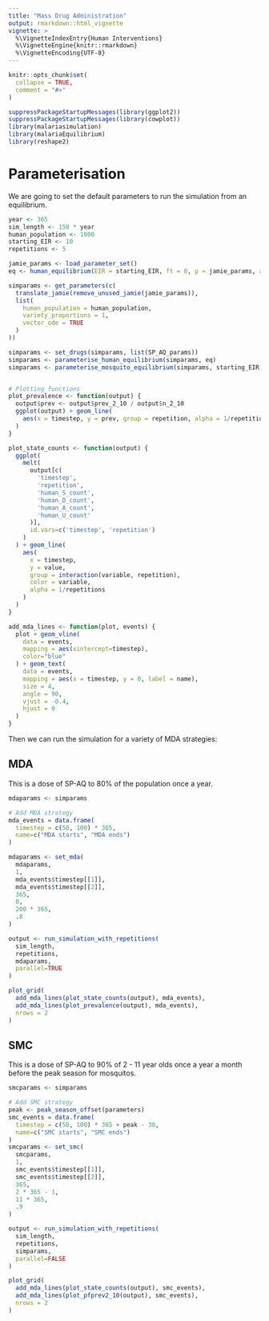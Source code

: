 ```yaml
---
title: "Mass Drug Administration"
output: rmarkdown::html_vignette
vignette: >
  %\VignetteIndexEntry{Human Interventions}
  %\VignetteEngine{knitr::rmarkdown}
  %\VignetteEncoding{UTF-8}
---
```


```r
knitr::opts_chunk$set(
  collapse = TRUE,
  comment = "#>"
)
```

```r
suppressPackageStartupMessages(library(ggplot2))
suppressPackageStartupMessages(library(cowplot))
library(malariasimulation)
library(malariaEquilibrium)
library(reshape2)
```

# Parameterisation

We are going to set the default parameters to run the simulation from an equilibrium.

```r
year <- 365
sim_length <- 150 * year
human_population <- 1000
starting_EIR <- 10
repetitions <- 5

jamie_params <- load_parameter_set()
eq <- human_equilibrium(EIR = starting_EIR, ft = 0, p = jamie_params, age = 0:99)

simparams <- get_parameters(c(
  translate_jamie(remove_unused_jamie(jamie_params)),
  list(
    human_population = human_population,
    variety_proportions = 1,
    vector_ode = TRUE
  )
))

simparams <- set_drugs(simparams, list(SP_AQ_params))
simparams <- parameterise_human_equilibrium(simparams, eq)
simparams <- parameterise_mosquito_equilibrium(simparams, starting_EIR)


# Plotting functions
plot_prevalence <- function(output) {
  output$prev <- output$prev_2_10 / output$n_2_10
  ggplot(output) + geom_line(
    aes(x = timestep, y = prev, group = repetition, alpha = 1/repetitions)
  )
}

plot_state_counts <- function(output) {
  ggplot(
    melt(
      output[c(
        'timestep',
        'repetition',
        'human_S_count',
        'human_D_count',
        'human_A_count',
        'human_U_count'
      )],
      id.vars=c('timestep', 'repetition')
    )
  ) + geom_line(
    aes(
      x = timestep,
      y = value,
      group = interaction(variable, repetition),
      color = variable,
      alpha = 1/repetitions
    )
  )
}

add_mda_lines <- function(plot, events) {
  plot + geom_vline(
    data = events,
    mapping = aes(xintercept=timestep),
    color="blue"
  ) + geom_text(
    data = events,
    mapping = aes(x = timestep, y = 0, label = name),
    size = 4,
    angle = 90,
    vjust = -0.4,
    hjust = 0
  )
}
```

Then we can run the simulation for a variety of MDA strategies:

## MDA

This is a dose of SP-AQ to 80% of the population once a year.

```r
mdaparams <- simparams

# Add MDA strategy
mda_events = data.frame(
  timestep = c(50, 100) * 365,
  name=c("MDA starts", "MDA ends")
)

mdaparams <- set_mda(
  mdaparams,
  1,
  mda_events$timestep[[1]],
  mda_events$timestep[[2]],
  365,
  0,
  200 * 365,
  .8
)

output <- run_simulation_with_repetitions(
  sim_length,
  repetitions,
  mdaparams,
  parallel=TRUE
)

plot_grid(
  add_mda_lines(plot_state_counts(output), mda_events),
  add_mda_lines(plot_prevalence(output), mda_events),
  nrows = 2
)
```

## SMC

This is a dose of SP-AQ to 90% of 2 - 11 year olds once a year a month before the peak season for mosquitos.

```r
smcparams <- simparams

# Add SMC strategy
peak <- peak_season_offset(parameters)
smc_events = data.frame(
  timestep = c(50, 100) * 365 + peak - 30,
  name=c("SMC starts", "SMC ends")
)
smcparams <- set_smc(
  smcparams,
  1,
  smc_events$timestep[[1]],
  smc_events$timestep[[2]],
  365,
  2 * 365 - 1,
  11 * 365,
  .9
)

output <- run_simulation_with_repetitions(
  sim_length,
  repetitions,
  simparams,
  parallel=FALSE
)

plot_grid(
  add_mda_lines(plot_state_counts(output), smc_events),
  add_mda_lines(plot_pfprev2_10(output), smc_events),
  nrows = 2
)
```